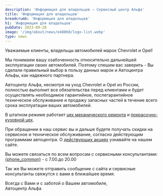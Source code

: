 ```yaml
---
description: 'Информация для владельцев — Сервисный центр Альфа'
title: 'Информация для владельцев'
breadcrumb: 'Информация для владельцев'
h1: 'Информация для владельцев'
pubDate: 2023-09-20
image: '/img/about/news/e48860/logo-list.webp'
type: news
---
```



<p>
	 Уважаемые клиенты, владельцы автомобилей марок Chevrolet и Opel!
</p>
<p>
	 Мы понимаем вашу озабоченность относительно дальнейшей эксплуатации своих автомобилей. Поэтому спешим вас заверить - Вы сделали правильный выбор в пользу данных марок и Автоцентра Альфы, как надежного партнера.
</p>
<p>
	 Автоцентр Альфа, несмотря на уход Chevrolet и Opel из России, полностью выполнит все обязательства перед клиентами и будет осуществлять необходимое гарантийное, послегарантийное техническое обслуживание и продажу запасных частей в течение всего срока эксплуатации ваших автомобилей.
</p>
<p>
	 В штатном режиме работает <a href="/autoservice/individuals/mechanical_repairs/">цех механического ремонта</a> и <a href="/autoservice/individuals/body_repair/">покрасочно-кузовной цех</a>.
</p>
<p>
	 При обращении в наш сервис вы и дальше будете получать скидки на сервисное и техническое обслуживание, согласно действующим программам автоцентра. О <a href="/actions/">действующих акциях</a> узнавайте на нашем сайте.
</p>
<p>
	 Вы можете связаться по всем вопросам с сервисными консультантами:<br />
	 <a href={`tel:${phoneFormat(phone_common)}`}>{phone_common}</a> - с 7.00.до 20.00
</p>
<p>
	 Так же Вы можете отправить сообщение с сайта и сервисные консультанты свяжутся с вами в ближайшее время.
</p>
<p>
	 Всегда с Вами и с заботой о Вашем автомобиле,<br />
	 Автоцентр Альфа
</p>